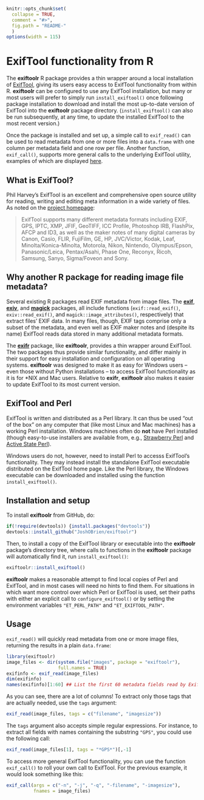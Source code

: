 <!-- README.md is generated from README.Rmd. Please edit that file -->

```r
knitr::opts_chunk$set(
  collapse = TRUE,
  comment = "#>",
  fig.path = "README-"
  )
options(width = 115)
```

# ExifTool functionality from R

The **exiftoolr** R package provides a thin wrapper around a local
installation of [ExifTool][ExifTool-home], giving its users easy
access to ExifTool functionality from within R. **exiftoolr** can be
configured to use any ExifTool installation, but many or most users
will prefer to simply run `install_exiftool()` once following package
installation to download and install the most up-to-date version of
ExifTool into the **exiftoolr** package
directory. (`install_exiftool()` can also be run subsequently, at any
time, to update the installed ExifTool to the most recent version.)

Once the package is installed and set up, a simple call to
`exif_read()` can be used to read metadata from one or more files into
a `data.frame` with one column per metadata field and one row per
file. Another function, `exif_call()`, supports more general calls to
the underlying ExifTool utility, examples of which are displayed
[here][ExifTool-examples].


## What is ExifTool?

Phil Harvey's ExifTool is an excellent and comprehensive open source
utility for reading, writing and editing meta information in a wide
variety of files. As noted on the [project homepage][ExifTool-home]:

> ExifTool supports many different metadata formats including EXIF, GPS,
> IPTC, XMP, JFIF, GeoTIFF, ICC Profile, Photoshop IRB, FlashPix, AFCP
> and ID3, as well as the maker notes of many digital cameras by Canon,
> Casio, FLIR, FujiFilm, GE, HP, JVC/Victor, Kodak, Leaf,
> Minolta/Konica-Minolta, Motorola, Nikon, Nintendo, Olympus/Epson,
> Panasonic/Leica, Pentax/Asahi, Phase One, Reconyx, Ricoh, Samsung,
> Sanyo, Sigma/Foveon and Sony.


## Why another R package for reading image file metadata?

Several existing R packages read EXIF metadata from image files. The
[**exif**](https://CRAN.R-project.org/package=exif),
[**exiv**](https://github.com/hrbrmstr/exiv), and
[**magick**](https://CRAN.R-project.org/package=magick) packages, all
include functions (`exif::read_exif()`, `exiv::read_exif()`, and
`magick::image_attributes()`, respectively) that extract files' EXIF
data. In many files, though, EXIF tags comprise only a subset of the
metadata, and even  well as EXIF maker notes and (despite its name) ExifTool
reads data stored in many additional metadata formats.

The [**exifr**](https://CRAN.R-project.org/package=exifr) package,
like **exiftoolr**, provides a thin wrapper around ExifTool. The two
packages thus provide similar functionality, and differ mainly in
their support for easy installation and configuration on all operating
systems. **exiftoolr** was designed to make it as easy for Windows
users -- even those without Python installations -- to access ExifTool
functionality as it is for *NIX and Mac users. Relative to **exifr**,
**exiftoolr** also makes it easier to update ExifTool to its most
current version.

## ExifTool and Perl

ExifTool is written and distributed as a Perl library. It can thus be
used "out of the box" on any computer that (like most Linux and Mac
machines) has a working Perl installation. Windows machines often do
**not** have Perl installed (though easy-to-use installers are
available from, e.g., [Strawberry Perl][Strawberry-Perl] and [Active
State Perl][ActiveState-Perl]).

Windows users do not, however, need to install Perl to accesss
ExifTool's functionality. They may instead install the standalone
ExifTool executable distributed on the ExifTool home page. Like the
Perl library, the Windows executable can be downloaded and installed
using the function `install_exiftool()`.


## Installation and setup

To install **exiftoolr** from GitHub, do:

```r
if(!require(devtools)) {install.packages("devtools")}
devtools::install_github("JoshOBrien/exiftoolr")
```

Then, to install a copy of the ExifTool library or executable into the
**exiftoolr** package's directory tree, where calls to functions in
the **exiftoolr** package will automatically find it, run
`install_exiftool()`:

```r
exiftoolr::install_exiftool()
```

**exiftoolr** makes a reasonable attempt to find local copies of Perl
and ExifTool, and in most cases will need no hints to find them. For
situations in which want more control over which Perl or ExifTool is
used, set their paths with either an explicit call to
`configure_exiftool()` or by setting the environment variables
`"ET_PERL_PATH"` and `"ET_EXIFTOOL_PATH"`.


## Usage

`exif_read()` will quickly read metadata from one or more image files,
returning the results in a plain `data.frame`: 

```r
library(exiftoolr)
image_files <- dir(system.file("images", package = "exiftoolr"), 
                   full.names = TRUE)
exifinfo <- exif_read(image_files)
dim(exifinfo)
names(exifinfo)[1:60] ## List the first 60 metadata fields read by ExifTool
```

As you can see, there are a lot of columns! To extract only those
tags that are actually needed, use the `tags` argument:

```r
exif_read(image_files, tags = c("filename", "imagesize"))
```

The `tags` argument also accepts simple regular expressions. For
instance, to extract all fields with names containing the substring
`"GPS"`, you could use the following call:

```r
exif_read(image_files[1], tags = "*GPS*")[,-1]
```


To access more general ExifTool functionality, you can use the
function `exif_call()` to roll your own call to ExifTool. For the
previous example, it would look something like this:

```r
exif_call(args = c("-n", "-j", "-q", "-filename", "-imagesize"),
          fnames = image_files)
```





[ExifTool-home]: http://www.sno.phy.queensu.ca/%7Ephil/exiftool/
[ExifTool-examples]: http://owl.phy.queensu.ca/~phil/exiftool/examples.html
[Strawberry-Perl]: http://www.strawberryperl.com/
[ActiveState-Perl]: https://www.activestate.com/activeperl/downloads

